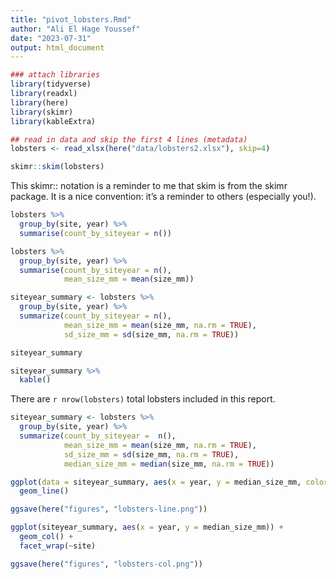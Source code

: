```yaml
---
title: "pivot_lobsters.Rmd"
author: "Ali El Hage Youssef"
date: "2023-07-31"
output: html_document
---
```


```r
### attach libraries
library(tidyverse)
library(readxl)
library(here)
library(skimr)
library(kableExtra)
```

```r
## read in data and skip the first 4 lines (metadata)
lobsters <- read_xlsx(here("data/lobsters2.xlsx"), skip=4)

```

```r
skimr::skim(lobsters)
```

This skimr:: notation is a reminder to me that skim is from the skimr package. It is a nice convention: it’s a reminder to others (especially you!).

```r
lobsters %>%
  group_by(site, year) %>%
  summarise(count_by_siteyear = n())
```
```r
lobsters %>%
  group_by(site, year) %>%
  summarise(count_by_siteyear = n(),
            mean_size_mm = mean(size_mm))
```
```r
siteyear_summary <- lobsters %>%
  group_by(site, year) %>%
  summarize(count_by_siteyear = n(),
            mean_size_mm = mean(size_mm, na.rm = TRUE),
            sd_size_mm = sd(size_mm, na.rm = TRUE))
```
```r
siteyear_summary
```

```r
siteyear_summary %>%
  kable()
```

There are `r nrow(lobsters)` total lobsters included in this report.

```r
siteyear_summary <- lobsters %>%
  group_by(site, year) %>%
  summarize(count_by_siteyear =  n(), 
            mean_size_mm = mean(size_mm, na.rm = TRUE), 
            sd_size_mm = sd(size_mm, na.rm = TRUE), 
            median_size_mm = median(size_mm, na.rm = TRUE))
```

 
```r
ggplot(data = siteyear_summary, aes(x = year, y = median_size_mm, color = site)) +
  geom_line() 
```

```r
ggsave(here("figures", "lobsters-line.png"))
```

```r
ggplot(siteyear_summary, aes(x = year, y = median_size_mm)) +
  geom_col() +
  facet_wrap(~site)
```

```r
ggsave(here("figures", "lobsters-col.png"))
```


